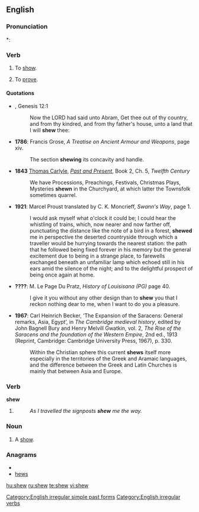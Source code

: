 ==English==

===Pronunciation===
*: {{rhymes|əʊ}}

===Verb===
{{en-verb|shews|shewing|shewed|'''[[shewed]]''' ''or'' '''[[shewn]]'''}}

# {{archaic}} To [[show]].
# To [[prove]].

====Quotations====
* {{RQ:Authorized Version}}, Genesis 12:1
*: Now the LORD had said unto Abram, Get thee out of thy country, and from thy kindred, and from thy father's house, unto a land that I will '''shew''' thee:
* '''1786''': Francis Grose, ''A Treatise on Ancient Armour and Weapons'', page xiv.
*: The section '''shewing''' its concavity and handle.
* '''1843''' [[:w:Thomas Carlyle|Thomas Carlyle]], ''[[:w:Past and Present (book)|Past and Present]]'', Book 2, Ch. 5, ''Twelfth Century''
*: We have Processions, Preachings, Festivals, Christmas Plays, Mysteries '''shewn''' in the Churchyard, at which latter the Townsfolk sometimes quarrel.
* '''1921''': Marcel Proust translated by C. K. Moncrieff, ''Swann's Way'', page 1.
*: I would ask myself what o'clock it could be; I could hear the whistling of trains, which, now nearer and now farther off, punctuating the distance like the note of a bird in a forest, '''shewed''' me in perspective the deserted countryside through which a traveller would be hurrying towards the nearest station: the path that he followed being fixed forever in his memory but the general excitement due to being in a strange place, to farewells exchanged beneath an unfamiliar lamp which echoed still in his ears amid the silence of the night; and to the delightful prospect of being once again at home.
* '''????''': M. Le Page Du Pratz, ''History of Louisisana (PG)'' page 40.
*: I give it you without any other design than to '''shew''' you that I reckon nothing dear to me, when I want to do you a pleasure.
* '''1967''': Carl Heinrich Becker, ‘The Expansion of the Saracens: General remarks, Asia, Egypt’, in ''The Cambridge medieval history'', edited by John Bagnell Bury and Henry Melvill Gwatkin, vol. 2, ''The Rise of the Saracens and the foundation of the Western Empire'', 2nd ed., 1913 (Reprint, Cambridge: Cambridge University Press, 1967), p. 330.
*: Within the Christian sphere this current '''shews''' itself more especially in the territories of the Greek and Aramaic languages, and the difference between the Greek and Latin Churches is mainly that between Asia and Europe.


===Verb===
'''shew'''

# {{italbrac|[[East Anglia]] dialect}} {{simple past of|[[show]]}}
#: ''As I travelled the signposts '''shew''' me the way.''

===Noun===
{{en-noun}}

# {{archaic}} A [[show]].

===Anagrams===
* {{alphagram|ehsw}}
* [[hews#English|hews]]

[[Category:English irregular simple past forms]]
[[Category:English irregular verbs]]

[[hu:shew]]
[[ru:shew]]
[[te:shew]]
[[vi:shew]]